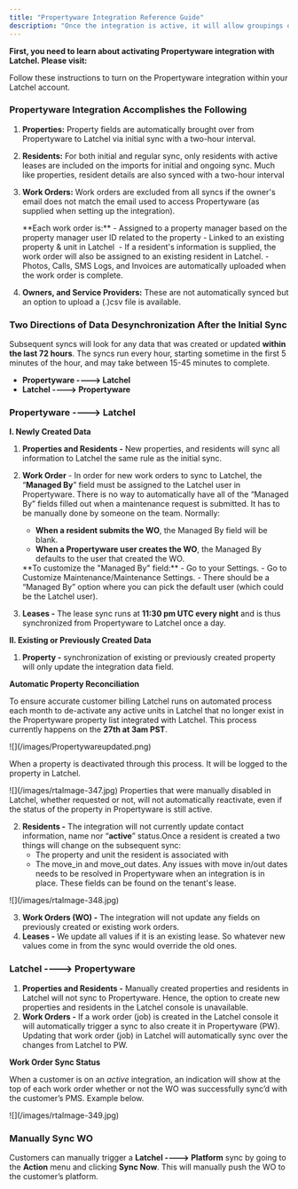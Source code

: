 ```yaml
---
title: "Propertyware Integration Reference Guide"
description: "Once the integration is active, it will allow groupings of properties. Latchel supports enterprise accounts as long as all the properties the property manager wants to sync with Latchel are in a single location. Latchel does not currently support syncing across multiple locations."
---
```


**First, you need to learn about activating Propertyware integration with Latchel. Please visit:**

<Card title="How to Activate the Client Propertyware Integration" icon="cloud-check" iconType="duotone" href="/s/topic/0TO5e000000h9wqGAA/How-to-Activate-the-Client-Propertyware-Integration">
  Follow these instructions to turn on the Propertyware integration within your Latchel account.
</Card>

### **Propertyware Integration Accomplishes the Following**

1. **Properties:** Property fields are automatically brought over from Propertyware to Latchel via initial sync with a two-hour interval.
2. **Residents:** For both initial and regular sync, only residents with active leases are included on the imports for initial and ongoing sync. Much like properties, resident details are also synced with a two-hour interval
3. **Work Orders:** Work orders are excluded from all syncs if the owner's email does not match the email used to access Propertyware (as supplied when setting up the integration).

   <Check>
     **Each work order is:**
     - Assigned to a property manager based on the property manager user ID related to the property
     - Linked to an existing property & unit in Latchel 
     - If a resident's information is supplied, the work order will also be assigned to an existing resident in Latchel.
     - Photos, Calls, SMS Logs, and Invoices are automatically uploaded when the work order is complete.
   </Check>
4. **Owners, and Service Providers:** These are not automatically synced but an option to upload a (.)csv file is available.

### **Two Directions of Data Desynchronization After the Initial Sync**

Subsequent syncs will look for any data that was created or updated **within the last 72 hours**. The syncs run every hour, starting sometime in the first 5 minutes of the hour, and may take between 15-45 minutes to complete. 

- **Propertyware ----\> Latchel**
- **Latchel ----\> Propertyware**

### **Propertyware ----\> Latchel**

**I. Newly Created Data**

1. **Properties and Residents -** New properties, and residents will sync all information to Latchel the same rule as the initial sync.
2. **Work Order** - In order for new work orders to sync to Latchel, the “**Managed By**” field must be assigned to the Latchel user in Propertyware. There is no way to automatically have all of the “Managed By” fields filled out when a maintenance request is submitted. It has to be manually done by someone on the team. Normally:
   - **When a resident submits the WO**, the Managed By field will be blank.
   - **When a Propertyware user creates the WO**, the Managed By defaults to the user that created the WO.

   <Check>
     **To customize the "Managed By" field:**
     - Go to your Settings.
     - Go to Customize Maintenance/Maintenance Settings.
     - There should be a “Managed By” option where you can pick the default user (which could be the Latchel user).
   </Check>
3. **Leases -** The lease sync runs at **11:30 pm UTC every night** and is thus synchronized from Propertyware to Latchel once a day.

**II. Existing or Previously Created Data**

1. **Property -** synchronization of existing or previously created property will only update the integration data field.

**Automatic Property Reconciliation**

To ensure accurate customer billing Latchel runs on automated process each month to de-activate any active units in Latchel that no longer exist in the Propertyware property list integrated with Latchel. This process currently happens on the **27th at 3am PST**.

<Frame>
  ![](/images/Propertywareupdated.png)
</Frame>

When a property is deactivated through this process. It will be logged to the property in Latchel.

<Frame>
  ![](/images/rtaImage-347.jpg)
</Frame>

<Note>
  Properties that were manually disabled in Latchel, whether requested or not, will not automatically reactivate, even if the status of the property in Propertyware is still active.
</Note>

2. **Residents -** The integration will not currently update contact information, name nor “**active**” status.Once a resident is created a two things will change on the subsequent sync:
   - The property and unit the resident is associated with
   - The move_in and move_out dates. Any issues with move in/out dates needs to be resolved in Propertyware when an integration is in place. These fields can be found on the tenant's lease.

<Frame>
  ![](/images/rtaImage-348.jpg)
</Frame>

3. **Work Orders (WO) -** The integration will not update any fields on previously created or existing work orders.
4. **Leases -** We update all values if it is an existing lease. So whatever new values come in from the sync would override the old ones.

### **Latchel ----\> Propertyware**

1. **Properties and Residents -** Manually created properties and residents in Latchel will not sync to Propertyware. Hence, the option to create new properties and residents in the Latchel console is unavailable.
2. **Work Orders -** If a work order (job) is created in the Latchel console it will automatically trigger a sync to also create it in Propertyware (PW). Updating that work order (job) in Latchel will automatically sync over the changes from Latchel to PW.

**Work Order Sync Status**

When a customer is on an _active_ integration, an indication will show at the top of each work order whether or not the WO was successfully sync’d with the customer’s PMS. Example below.

<Frame>
  ![](/images/rtaImage-349.jpg)
</Frame>

### **Manually Sync WO**

Customers can manually trigger a **Latchel ----\> Platform** sync by going to the **Action** menu and clicking **Sync Now**. This will manually push the WO to the customer’s platform.